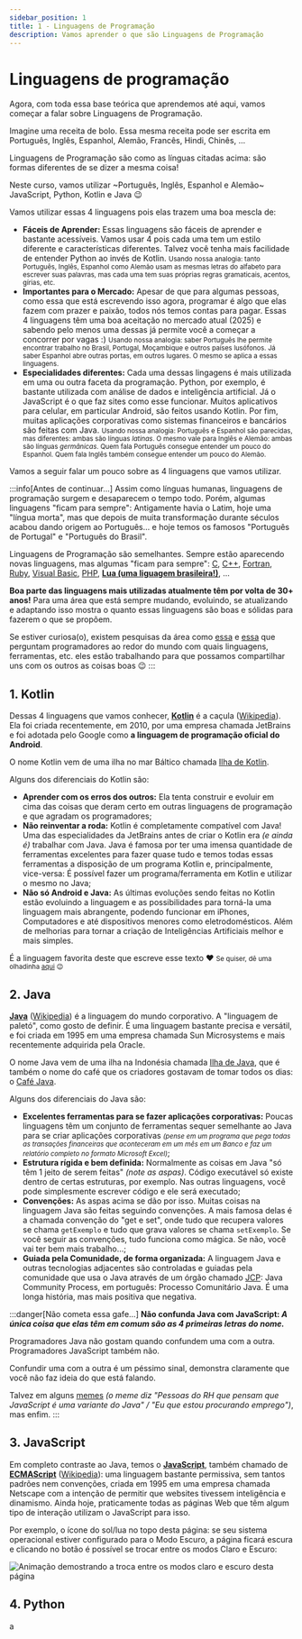 ```yaml
---
sidebar_position: 1
title: 1 - Linguagens de Programação
description: Vamos aprender o que são Linguagens de Programação
---
```


# Linguagens de programação

Agora, com toda essa base teórica que aprendemos até aqui, vamos começar a falar sobre Linguagens de Programação.

Imagine uma receita de bolo. Essa mesma receita pode ser escrita em Português, Inglês, Espanhol, Alemão, Francês, Hindi, Chinês, ...

Linguagens de Programação são como as línguas citadas acima: são formas diferentes de se dizer a mesma coisa!

Neste curso, vamos utilizar ~Português, Inglês, Espanhol e Alemão~ JavaScript, Python, Kotlin e Java :wink:

Vamos utilizar essas 4 linguagens pois elas trazem uma boa mescla de:

- **Fáceis de Aprender:** Essas linguagens são fáceis de aprender e bastante acessíveis. Vamos usar 4 pois cada uma tem um estilo diferente e características diferentes. Talvez você tenha mais facilidade de entender Python ao invés de Kotlin.
  <small>
    Usando nossa analogia: tanto Português, Inglês, Espanhol como Alemão usam as
    mesmas letras do alfabeto para escrever suas palavras, mas cada uma tem suas
    próprias regras gramaticais, acentos, gírias, etc.
  </small>
- **Importantes para o Mercado:** Apesar de que para algumas pessoas, como essa que está escrevendo isso agora, programar é algo que elas fazem com prazer e paixão, todos nós temos contas para pagar. Essas 4 linguagens têm uma boa aceitação no mercado atual (2025) e sabendo pelo menos uma dessas já permite você a começar a concorrer por vagas :)
  <small>
    Usando nossa analogia: saber Português lhe permite encontrar trabalho no
    Brasil, Portugal, Moçambique e outros países lusófonos. Já saber Espanhol
    abre outras portas, em outros lugares. O mesmo se aplica a essas linguagens.
  </small>
- **Especialidades diferentes:** Cada uma dessas lingagens é mais utilizada em uma ou outra faceta da programação. Python, por exemplo, é bastante utilizada com análise de dados e inteligência artificial. Já o JavaScript é o que faz sites como esse funcionar. Muitos aplicativos para celular, em particular Android, são feitos usando Kotlin. Por fim, muitas aplicações corporativas como sistemas financeiros e bancários são feitas com Java.
  <small>
    Usando nossa analogia: Português e Espanhol são parecidas, mas diferentes:
    ambas são línguas *latinas*. O mesmo vale para Inglês e Alemão: ambas são
    línguas *germânicas*. Quem fala Português consegue entender um pouco do
    Espanhol. Quem fala Inglês também consegue entender um pouco do Alemão.
  </small>

Vamos a seguir falar um pouco sobre as 4 linguagens que vamos utilizar.

:::info[Antes de continuar...]
Assim como línguas humanas, linguagens de programação surgem e desaparecem o tempo todo. Porém, algumas linguagens "ficam para sempre": Antigamente havia o Latim, hoje uma "língua morta", mas que depois de muita transformação durante séculos acabou dando origem ao Português... e hoje temos os famosos "Português de Portugal" e "Português do Brasil".

Linguagens de Programação são semelhantes. Sempre estão aparecendo novas linguagens, mas algumas "ficam para sempre": [C](<https://pt.wikipedia.org/wiki/C_(linguagem_de_programa%C3%A7%C3%A3o)>), [C++](https://pt.wikipedia.org/wiki/C%2B%2B), [Fortran](https://pt.wikipedia.org/wiki/Fortran), [Ruby](<https://pt.wikipedia.org/wiki/Ruby_(linguagem_de_programa%C3%A7%C3%A3o)>), [Visual Basic](https://pt.wikipedia.org/wiki/Visual_Basic), [PHP](https://pt.wikipedia.org/wiki/PHP), [**Lua (uma liguagem brasileira!)**](<https://pt.wikipedia.org/wiki/Lua_(linguagem_de_programa%C3%A7%C3%A3o)>), ...

**Boa parte das linguagens mais utilizadas atualmente têm por volta de 30+ anos!** Para uma área que está sempre mudando, evoluindo, se atualizando e adaptando isso mostra o quanto essas linguagens são boas e sólidas para fazerem o que se propõem.

Se estiver curiosa(o), existem pesquisas da área como [essa](https://www.jetbrains.com/lp/devecosystem-2024/) e [essa](https://survey.stackoverflow.co/2024/) que perguntam programadores ao redor do mundo com quais linguagens, ferramentas, etc. eles estão trabalhando para que possamos compartilhar uns com os outros as coisas boas :wink:
:::

## 1. Kotlin

Dessas 4 linguagens que vamos conhecer, [**Kotlin**](https://kotlinlang.org/) é a caçula ([Wikipedia](https://pt.wikipedia.org/wiki/Kotlin)). Ela foi criada recentemente, em 2010, por uma empresa chamada JetBrains e foi adotada pelo Google como **a linguagem de programação oficial do Android**.

O nome Kotlin vem de uma ilha no mar Báltico chamada [Ilha de Kotlin](https://pt.wikipedia.org/wiki/Ilha_de_Kotlin).

Alguns dos diferenciais do Kotlin são:

- **Aprender com os erros dos outros:** Ela tenta construir e evoluir em cima das coisas que deram certo em outras linguagens de programação e que agradam os programadores;
- **Não reinventar a roda:** Kotlin é completamente compatível com Java! Uma das especialidades da JetBrains antes de criar o Kotlin era _(e ainda é)_ trabalhar com Java. Java é famosa por ter uma imensa quantidade de ferramentas excelentes para fazer quase tudo e temos todas essas ferramentas a disposição de um programa Kotlin e, principalmente, vice-versa: É possível fazer um programa/ferramenta em Kotlin e utilizar o mesmo no Java;
- **Não só Android e Java:** As últimas evoluções sendo feitas no Kotlin estão evoluindo a linguagem e as possibilidades para torná-la uma linguagem mais abrangente, podendo funcionar em iPhones, Computadores e até dispositivos menores como eletrodomésticos. Além de melhorias para tornar a criação de Inteligências Artificiais melhor e mais simples.

É a linguagem favorita deste que escreve esse texto :heart: <small>Se quiser, dê uma olhadinha [aqui](https://qrcodekotlin.com/) :wink:</small>

## 2. Java

[**Java**](https://www.oracle.com/java/) ([Wikipedia](https://pt.wikipedia.org/wiki/Java_(linguagem_de_programa%C3%A7%C3%A3o))) é a linguagem do mundo corporativo. A "linguagem de paletó", como gosto de definir. É uma linguagem bastante precisa e versátil, e foi criada em 1995 em uma empresa chamada Sun Microsystems e mais recentemente adquirida pela Oracle.

O nome Java vem de uma ilha na Indonésia chamada [Ilha de Java](https://pt.wikipedia.org/wiki/Java), que é também o nome do café que os criadores gostavam de tomar todos os dias: o [Café Java](https://blog.mercadocoffee.com.br/glossario/o-que-e-java-coffee-cafe-java/).

Alguns dos diferenciais do Java são:

- **Excelentes ferramentas para se fazer aplicações corporativas:** Poucas linguagens têm um conjunto de ferramentas sequer semelhante ao Java para se criar aplicações corporativas <small><em>(pense em um programa que pega todas as transações financeiras que aconteceram em um mês em um Banco e faz um relatório completo no formato Microsoft Excel)</em></small>;
- **Estrutura rígida e bem definida:** Normalmente as coisas em Java "só têm 1 jeito de serem feitas" _(note as aspas)_. Código executável só existe dentro de certas estruturas, por exemplo. Nas outras linguagens, você pode simplesmente escrever código e ele será executado;
- **Convenções:** As aspas acima se dão por isso. Muitas coisas na linguagem Java são feitas seguindo convenções. A mais famosa delas é a chamada convenção do "get e set", onde tudo que recupera valores se chama `getExemplo` e tudo que grava valores se chama `setExemplo`. Se você seguir as convenções, tudo funciona como mágica. Se não, você vai ter bem mais trabalho...;
- **Guiada pela Comunidade, de forma organizada:** A linguagem Java e outras tecnologias adjacentes são controladas e guiadas pela comunidade que usa o Java através de um órgão chamado [JCP](https://www.jcp.org/): Java Community Process, em português: Processo Comunitário Java. É uma longa história, mas mais positiva que negativa.

:::danger[Não cometa essa gafe...]
**Não confunda Java com JavaScript: _A única coisa que elas têm em comum são as 4 primeiras letras do nome._**

Programadores Java não gostam quando confundem uma com a outra. Programadores JavaScript também não.

Confundir uma com a outra é um péssimo sinal, demonstra claramente que você não faz ideia do que está falando.

Talvez em alguns [memes](https://programmerhumor.io/java-memes/you-know-java-so-you-must-be-a-fullstack-developer/) _(o meme diz "Pessoas do RH que pensam que JavaScript é uma variante do Java" / "Eu que estou procurando emprego")_, mas enfim.
:::

## 3. JavaScript

Em completo contraste ao Java, temos o [**JavaScript**](https://pt.wikipedia.org/wiki/JavaScript), também chamado de [**ECMAScript**](https://tc39.es/ecma262/) ([Wikipedia](https://pt.wikipedia.org/wiki/ECMAScript)): uma linguagem bastante permissiva, sem tantos padrões nem convenções, criada em 1995 em uma empresa chamada Netscape com a intenção de permitir que websites tivessem inteligência e dinamismo. Ainda hoje, praticamente todas as páginas Web que têm algum tipo de interação utilizam o JavaScript para isso.

Por exemplo, o ícone do sol/lua no topo desta página: se seu sistema operacional estiver configurado para o Modo Escuro, a página ficará escura e clicando no botão é possível se trocar entre os modos Claro e Escuro:

![Animação demostrando a troca entre os modos claro e escuro desta página](img/00-modo-claro-escuro.gif "Animação demostrando a troca entre os modos claro e escuro desta página")

## 4. Python

a
